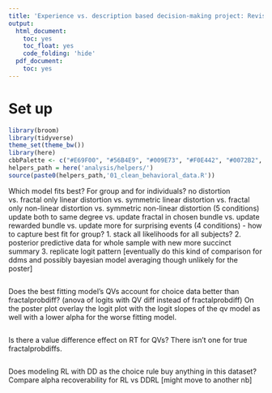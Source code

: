 ```yaml
---
title: 'Experience vs. description based decision-making project: Revisiting RL models'
output:
  html_document:
    toc: yes
    toc_float: yes
    code_folding: 'hide'
  pdf_document:
    toc: yes
---
```


# Set up

```r
library(broom)
library(tidyverse)
theme_set(theme_bw())
library(here)
cbbPalette <- c("#E69F00", "#56B4E9", "#009E73", "#F0E442", "#0072B2", "#D55E00", "#CC79A7")
helpers_path = here('analysis/helpers/')
source(paste0(helpers_path,'01_clean_behavioral_data.R'))
```


Which model fits best? For group and for individuals?
no distortion vs. fractal only linear distortion vs. symmetric linear distortion vs. fractal only non-linear distortion vs. symmetric non-linear distortion (5 conditions)
update both to same degree vs. update fractal in chosen bundle vs. update rewarded bundle vs. update more for surprising events (4 conditions)
- how to capture best fit for group? 1. stack all likelihoods for all subjects? 2. posterior predictive data for whole sample with new more succinct summary 3. replicate logit pattern
[eventually do this kind of comparison for ddms and possibly bayesian model averaging though unlikely for the poster]

```r

```

Does the best fitting model's QVs account for choice data better than fractalprobdiff?
(anova of logits with QV diff instead of fractalprobdiff)
On the poster plot overlay the logit plot with the logit slopes of the qv model as well with a lower alpha for the worse fitting model.

```r

```

Is there a value difference effect on RT for QVs? There isn't one for true fractalprobdiffs.

```r

```

Does modeling RL with DD as the choice rule buy anything in this dataset? Compare alpha recoverability for RL vs DDRL [might move to another nb]

```r

```
